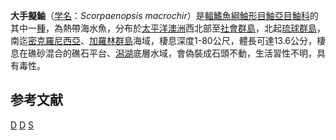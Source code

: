 {{Speciesbox 
| genus = Scorpaenopsis
| species = macrochir
| authority = [[Ogilby|Ogilby]], 1910 
| image = Flasher scorpionfish (Scorpaenopsis macrochir) (44878673244).jpg
| status = NE
| status_system = IUCN3.1
}}
'''大手擬鮋'''（[[学名|学名]]：''Scorpaenopsis macrochir''）是[[輻鰭魚綱|輻鰭魚綱]][[鮋形目|鮋形目]][[鮋亞目|鮋亞目]][[鮋科|鮋科]]的其中一[[種|種]]，為熱帶海水魚，分布於[[太平洋|太平洋]][[澳洲|澳洲]]西北部至[[社會群島|社會群島]]，北起[[琉球群島|琉球群島]]，南迄[[密克羅尼西亞|密克羅尼西亞]]、[[加羅林群島|加羅林群島]]海域，棲息深度1-80公尺，體長可達13.6公分，棲息在礁砂混合的礁石平台、[[潟湖|潟湖]]底層水域，會偽裝成石頭不動，生活習性不明，具有毒性。

==参考文献==
{{reflist}}
{{Taxonbar}}

[[Category:有毒魚類|D]]
[[Category:擬鮋屬|D]]
[[Category:1910年描述的鱼类|S]]